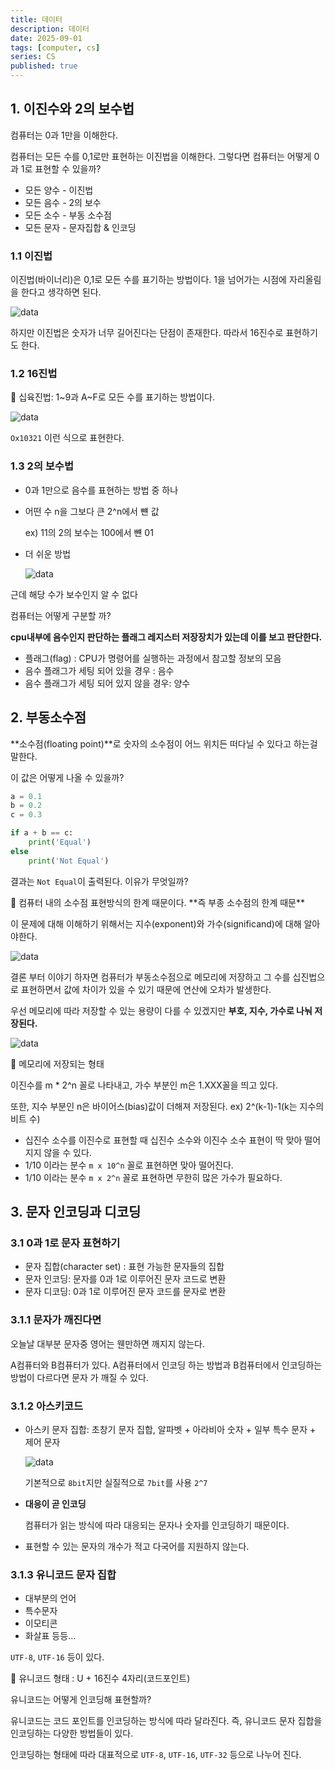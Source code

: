 ```yaml
---
title: 데이터
description: 데이터
date: 2025-09-01
tags: [computer, cs]
series: CS
published: true
---
```


## 1. 이진수와 2의 보수법

컴퓨터는 0과 1만을 이해한다.

컴퓨터는 모든 수를 0,1로만 표현하는 이진법을 이해한다. 그렇다면 컴퓨터는 어떻게 0과 1로 표현할 수 있을까?

- 모든 양수 - 이진법
- 모든 음수 - 2의 보수
- 모든 소수 - 부동 소수점
- 모든 문자 - 문자집합 & 인코딩

### 1.1 이진법

이진법(바이너리)은 0,1로 모든 수를 표기하는 방법이다. 1을 넘어가는 시점에 자리올림을 한다고 생각하면 된다.

![data](https://raw.githubusercontent.com/thdtjdgml415/next-blog/main/assets/img/cs/data/data.webp)

하지만 이진법은 숫자가 너무 길어진다는 단점이 존재한다. 따라서 16진수로 표현하기도 한다.

### 1.2 16진법

<aside>
📌 십육진법: 1~9과 A~F로 모든 수를 표기하는 방법이다.

</aside>

![data](https://raw.githubusercontent.com/thdtjdgml415/next-blog/main/assets/img/cs/data/data-1.webp)

`Ox10321` 이런 식으로 표현한다.

### 1.3 2의 보수법

- 0과 1만으로 음수를 표현하는 방법 중 하나
- 어떤 수 n을 그보다 큰 2^n에서 뺸 값

  ex) 11의 2의 보수는 100에서 뺸 01

- 더 쉬운 방법

  ![data](https://raw.githubusercontent.com/thdtjdgml415/next-blog/main/assets/img/cs/data/data-2.webp)

근데 해당 수가 보수인지 알 수 없다

컴퓨터는 어떻게 구분할 까?

**cpu내부에 음수인지 판단하는 플래그 레지스터 저장장치가 있는데 이를 보고 판단한다.**

- 플래그(flag) : CPU가 명령어를 실행하는 과정에서 참고할 정보의 모음
- 음수 플래그가 세팅 되어 있을 경우 : 음수
- 음수 플래그가 세팅 되어 있지 않을 경우: 양수

## 2. 부동소수점

**소수점(floating point)**로 숫자의 소수점이 어느 위치든 떠다닐 수 있다고 하는걸 말한다.

이 값은 어떻게 나올 수 있을까?

```python
a = 0.1
b = 0.2
c = 0.3

if a + b == c:
	print('Equal')
else
	print('Not Equal')
```

결과는 `Not Equal`이 출력된다. 이유가 무엇일까?

<aside>
📌 컴퓨터 내의 소수점 표현방식의 한계 때문이다. **즉 부종 소수점의 한계 때문**

</aside>

이 문제에 대해 이해하기 위해서는 지수(exponent)와 가수(significand)에 대해 알아야한다.

![data](https://raw.githubusercontent.com/thdtjdgml415/next-blog/main/assets/img/cs/data/data-3.webp)

결론 부터 이야기 하자면 컴퓨터가 부동소수점으로 메모리에 저장하고 그 수를 십진법으로 표현하면서 값에 차이가 있을 수 있기 때문에 연산에 오차가 발생한다.

우선 메모리에 따라 저장할 수 있는 용량이 다를 수 있겠지만 **부호, 지수, 가수로 나눠 저장된다.**

![data](https://raw.githubusercontent.com/thdtjdgml415/next-blog/main/assets/img/cs/data/data-4.webp)

<aside>
📌 메모리에 저장되는 형태

이진수를 m \* 2^n 꼴로 나타내고, 가수 부분인 m은 1.XXX꼴을 띄고 있다.

또한, 지수 부분인 n은 바이어스(bias)값이 더해져 저장된다. ex) 2^(k-1)-1(k는 지수의 비트 수)

</aside>

- 십진수 소수를 이진수로 표현할 때 십진수 소수와 이진수 소수 표현이 딱 맞아 떨어지지 않을 수 있다.
- 1/10 이라는 분수 `m x 10^n` 꼴로 표현하면 맞아 떨어진다.
- 1/10 이라는 분수 `m x 2^n` 꼴로 표현하면 무한히 많은 가수가 필요하다.

## 3. 문자 인코딩과 디코딩

### 3.1 0과 1로 문자 표현하기

- 문자 집합(character set) : 표현 가능한 문자들의 집합
- 문자 인코딩: 문자를 0과 1로 이루어진 문자 코드로 변환
- 문자 디코딩: 0과 1로 이루어진 문자 코드를 문자로 변환

### 3.1.1 문자가 깨진다면

오늘날 대부분 문자중 영어는 웬만하면 깨지지 않는다.

A컴퓨터와 B컴퓨터가 있다. A컴퓨터에서 인코딩 하는 방법과 B컴퓨터에서 인코딩하는 방법이 다르다면 문자 가 깨질 수 있다.

### 3.1.2 아스키코드

- 아스키 문자 집합: 초창기 문자 집합, 알파벳 + 아라비아 숫자 + 일부 특수 문자 + 제어 문자

  ![data](https://raw.githubusercontent.com/thdtjdgml415/next-blog/main/assets/img/cs/data/data-5.webp)

  기본적으로 `8bit`지만 실질적으로 `7bit`를 사용 `2^7`

- **대응이 곧 인코딩**

  컴퓨터가 읽는 방식에 따라 대응되는 문자나 숫자를 인코딩하기 때문이다.

- 표현할 수 있는 문자의 개수가 적고 다국어를 지원하지 않는다.

### 3.1.3 유니코드 문자 집합

- 대부분의 언어
- 특수문자
- 이모티콘
- 화살표 등등…

`UTF-8`, `UTF-16` 등이 있다.

<aside>
📌 유니코드 형태 : U + 16진수 4자리(코드포인트)

</aside>

유니코드는 어떻게 인코딩해 표현할까?

유니코드는 코드 포인트를 인코딩하는 방식에 따라 달라진다. 즉, 유니코드 문자 집합을 인코딩하는 다양한 방법들이 있다.

인코딩하는 형태에 따라 대표적으로 `UTF-8`, `UTF-16`, `UTF-32` 등으로 나누어 진다.
